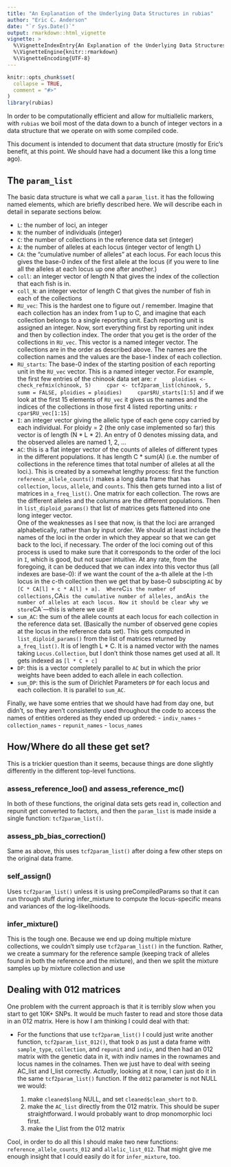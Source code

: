 ```yaml
---
title: "An Explanation of the Underlying Data Structures in rubias"
author: "Eric C. Anderson"
date: "`r Sys.Date()`"
output: rmarkdown::html_vignette
vignette: >
  %\VignetteIndexEntry{An Explanation of the Underlying Data Structures in rubias}
  %\VignetteEngine{knitr::rmarkdown}
  %\VignetteEncoding{UTF-8}
---
```


```r
knitr::opts_chunk$set(
  collapse = TRUE,
  comment = "#>"
)
library(rubias)
```

In order to be computationally efficient and allow for multiallelic markers, 
with `rubias` we boil most of the data down to a bunch of integer vectors in a 
data structure that we operate on with some compiled code.

This document is intended to document that data structure (mostly for Eric's benefit, at this point.
We should have had a document like this a long time ago).

## The `param_list`
The basic data structure is what we call a `param_list`. it has the following named elements, which are briefly described here. We
will describe each in detail in separate sections below.

- `L`: the number of loci, an integer
- `N`: the number of individuals (integer)  
- `C`: the number of collections in the reference data set (integer)
- `A`: the number of alleles at each locus (integer vector of length L)
- `CA`: the "cumulative number of alleles" at each locus.  For each locus this gives
the base-0 index of the first allele at the locus (if you were to line all the alleles at
each locus up one after another.)
- `coll`: an integer vector of length N that gives the index of the collection that each fish is in.
- `coll_N`: an integer vector of length C that gives the number of fish in each of the collections
- `RU_vec`: This is the hardest one to figure out / remember.  Imagine that each collection has an index
from 1 up to C, and imagine that each collection belongs to a single reporting unit.  Each reporting unit
is assigned an integer.  Now, sort everything first by reporting unit index and then by collection index.  The
order that you get is the order of the collections in `RU_vec`.  This vector is a named integer vector. 
The collections are in the order as described above. The names are the collection names and the values are
the base-1 index of each collection.  
- `RU_starts`:  The base-0 index of the starting position of each reporting unit in the `RU_vec` vector.  This is a named integer vector.  For example, the first few entries of the chinook data set are:
    ```r
    ploidies <- check_refmix(chinook, 5)
    cpar <- tcf2param_list(chinook, 5, summ = FALSE, ploidies = ploidies)
    cpar$RU_starts[1:5]
    ```
and if we look at the first 15 elements of `RU_vec` it gives us the names and the indices of 
the collections in those first 4 listed reporting units:
    ```r
    cpar$RU_vec[1:15]
    ```
- `I`:  an integer vector giving the allelic type of each gene copy carried by each individual. 
For ploidy = 2 (the only case implemented so far) this vector is of length (N * L * 2).  An entry
of 0 denotes missing data, and the observed alleles are named 1, 2, ...
- `AC`: this is a flat integer vector of the counts of alleles of different types in the different
populations.  It has length C * sum(A) (i.e. the number of collections in the reference
times that total number of alleles at all the loci.).  This is created by a somewhat
lengthy process: first the function `reference_allele_counts()` makes a long data frame 
that has `collection`, `locus`, `allele`, and `counts`.  This then gets turned into a list of matrices 
in `a_freq_list()`.  One matrix for each collection.  The rows are the different alleles
and the columns are the different populations.  Then in `list_diploid_params()` that list
of matrices gets flattened into one long integer vector.  
One of the weaknesses as I see that now, is that the loci are arranged alphabetically, rather
than by input order.  We should at least include the names of the loci in the order in which they 
appear so that we can get back to the loci, if necessary.   The order of the loci coming out
of this process is used to make sure that it corresponds to the order of the loci in `I`, which
is good, but not super intuitive.
At any rate, from the foregoing, it can be deduced that we can index into this vector thus (all
indexes are base-0): if we want the count of the a-th allele at the l-th locus in the c-th collection
then we get that by base-0 subscipting `AC` by `[C * CA[l] + c * A[l] + a].  Where `C` is the number
of collections, `CA` is the cumulative number of alleles, and `A` is the number of alleles at each locus.
Now it should be clear why we store `CA`---this is where we use it!
- `sum_AC`:  the sum of the allele counts at each locus for each collection in the reference data set.  (Basically the number of observed gene copies at the locus in the reference data set). This gets computed
in `list_diploid_params()` from the list of matrices returned by `a_freq_list()`.  It is of length
L * C. It is a named vector with the names taking `Locus.Collection`, but I don't think those names get
used at all.  It gets indexed as `[l * C + c]`
- `DP`:  this is a vector completely parallel to `AC` but in which the prior weights have been added to
each allele in each collection.  
- `sum_DP`:  this is the sum of Dirichlet Parameters `DP` for each locus and each collection.  It is parallel
to `sum_AC`.  

Finally, we have some entries that we should have had from day one, but didn't, so they aren't
consistently used throughout the code to access the names of entities ordered as they 
ended up ordered:
- `indiv_names`
- `collection_names`
- `repunit_names`
- `locus_names`

## How/Where do all these get set?

This is a trickier question than it seems, because things are done slightly differently
in the different top-level functions.  

### assess_reference_loo() and assess_reference_mc()

In both of these functions, the original data sets gets read in,
collection and repunit get converted to factors, and then
the `param_list` is made inside a single function: `tcf2param_list()`.

### assess_pb_bias_correction()

Same as above, this uses `tcf2param_list()` after doing a few other steps
on the original data frame.

### self_assign()

Uses `tcf2param_list()` unless it is using preCompiledParams so that it can run through
stuff during infer_mixture to compute the locus-specific means and variances of the log-likelihoods.


### infer_mixture()

This is the tough one.  Because we end up doing multiple mixture collections, we couldn't
simply use `tcf2param_list()` in the function.  Rather, we create a summary for the
reference sample (keeping track of alleles found in both the reference and the mixture),
and then we split the mixture samples up by mixture collection and use 


## Dealing with 012 matrices

One problem with the current approach is that it is terribly slow when you start to get 
10K+ SNPs.  It would be much faster to read and store those data in an 012 matrix.  Here is
how I am thinking I could deal with that:

- For the functions that use `tcf2param_list()` I could just write another function,
`tcf2param_list_012()`, that took `D` as just a data frame with `sample_type`, `collection`,
and `repunit` and `indiv`, and then had an 012 matrix with the genetic data in it, with 
indiv names in the rownames and locus names in the colnames.  Then we just have to deal
with seeing AC_list and I_list correctly.  _Actually_, looking at it now, I can just do it
in the same `tcf2param_list()` function.  If the `d012` parameter is not NULL we would:

    1. make `cleaned$long` NULL, and set `cleaned$clean_short` to `D`.
    2. make the `AC_list` directly from the 012 matrix.  This should be super straightforward.
       I would probably want to drop monomorphic loci first.
    3. make the I_list from the 012 matrix

Cool, in order to do all this I should make two new functions: `reference_allele_counts_012` and
`allelic_list_012`.  That might give me enough insight that I could easily do it for 
`infer_mixture`, too.  
